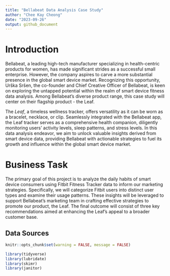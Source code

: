 ```yaml
---
title: "Bellabeat Data Analysis Case Study"
author: "Chee Kay Cheong"
date: "2023-09-26"
output: github_document
---
```


# Introduction

Bellabeat, a leading high-tech manufacturer specializing in health-centric products for women, has made significant strides as a successful small enterprise. However, the company aspires to carve a more substantial presence in the global smart device market. Recognizing this opportunity, Urška Sršen, the co-founder and Chief Creative Officer of Bellabeat, is keen on exploring the untapped potential within the realm of smart device fitness data analysis. Among Bellabeat's diverse product range, this case study will center on their flagship product - the Leaf.

The *Leaf*, a timeless wellness tracker, offers versatility as it can be worn as a bracelet, necklace, or clip. Seamlessly integrated with the Bellabeat app, the Leaf tracker serves as a comprehensive health companion, diligently monitoring users' activity levels, sleep patterns, and stress levels. In this data analysis endeavor, we aim to unlock valuable insights derived from smart device data, providing Bellabeat with actionable strategies to fuel its growth and influence within the global smart device market.

# Business Task

The primary goal of this project is to analyze the daily habits of smart device consumers using Fitbit Fitness Tracker data to inform our marketing strategies. Specifically, we will categorize Fitbit users into distinct user types and examine their usage patterns. These insights will be leveraged to support Bellabeat's marketing team in crafting effective strategies to promote our product, the Leaf. The final outcome will consist of three key recommendations aimed at enhancing the Leaf's appeal to a broader customer base.

## Data Sources



```r
knitr::opts_chunk$set(warning = FALSE, message = FALSE)

library(tidyverse)
library(lubridate)
library(skimr)
library(janitor)
```

